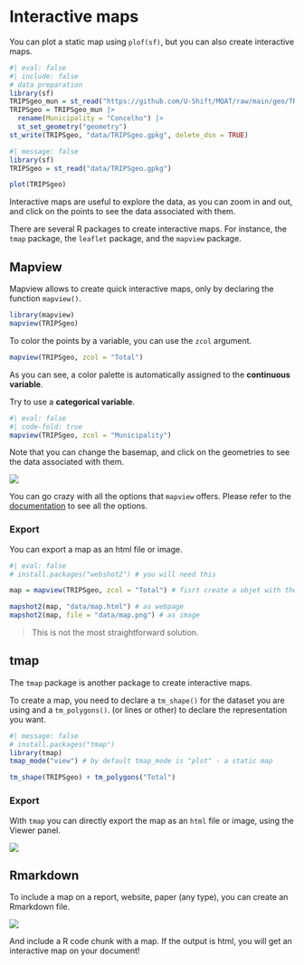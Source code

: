 # Interactive maps

You can plot a static map using `plof(sf)`, but you can also create interactive maps.

```r
#| eval: false
#| include: false
# data preparation
library(sf)
TRIPSgeo_mun = st_read("https://github.com/U-Shift/MQAT/raw/main/geo/TRIPSgeo_mun.gpkg")
TRIPSgeo = TRIPSgeo_mun |> 
  rename(Municipality = "Concelho") |> 
  st_set_geometry("geometry")
st_write(TRIPSgeo, "data/TRIPSgeo.gpkg", delete_dsn = TRUE)
```

```r
#| message: false
library(sf)
TRIPSgeo = st_read("data/TRIPSgeo.gpkg")

plot(TRIPSgeo)
```

Interactive maps are useful to explore the data, as you can zoom in and out, and click on the points to see the data associated with them.

There are several R packages to create interactive maps.
For instance, the `tmap` package, the `leaflet` package, and the `mapview` package.

## Mapview

Mapview allows to create quick interactive maps, only by declaring the function `mapview()`.

```r
library(mapview)
mapview(TRIPSgeo)
```

To color the points by a variable, you can use the `zcol` argument.

```r
mapview(TRIPSgeo, zcol = "Total")
```

As you can see, a color palette is automatically assigned to the **continuous variable**.

Try to use a **categorical variable**.

```r
#| eval: false
#| code-fold: true
mapview(TRIPSgeo, zcol = "Municipality")
```

Note that you can change the basemap, and click on the geometries to see the data associated with them.

![](images/clipboard-3307189144.png)

You can go crazy with all the options that `mapview` offers.
Please refer to the [documentation](https://r-spatial.github.io/mapview/articles/mapview_02-advanced.html) to see all the options.


### Export

You can export a map as an html file or image.

```r
#| eval: false
# install.packages("webshot2") # you will need this

map = mapview(TRIPSgeo, zcol = "Total") # fisrt create a objet with the desited map

mapshot2(map, "data/map.html") # as webpage
mapshot2(map, file = "data/map.png") # as image
```
> This is not the most straightforward solution.

## tmap

The `tmap` package is another package to create interactive maps.

To create a map, you need to declare a `tm_shape()` for the dataset you are using and a `tm_polygons()`.
(or lines or other) to declare the representation you want.

```r
#| message: false
# install.packages("tmap")
library(tmap)
tmap_mode("view") # by default tmap_mode is "plot" - a static map

tm_shape(TRIPSgeo) + tm_polygons("Total")
```

### Export

With `tmap` you can directly export the map as an `html` file or image, using the Viewer panel.

![](images/clipboard-2756755188.png)

## Rmarkdown

To include a map on a report, website, paper (any type), you can create an Rmarkdown file.

![](images/clipboard-297102165.png)

And include a R code chunk with a map.
If the output is html, you will get an interactive map on your document!
